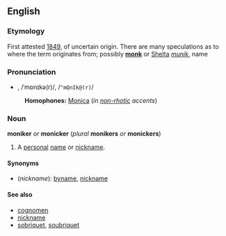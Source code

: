 ==English==
===Etymology===
First attested [[w:1849|1849]], of uncertain origin. There are many speculations as to where the term originates from; possibly '''[[monk]]''' or [[Shelta]] ''[[munik]]'', name

===Pronunciation===
*{{AHD|mŏnĭ-kər}}, /ˈmɒnɪkə(r)/, /<tt>"mQnIk@(r)</tt>/
:'''Homophones:''' [[Monica]] (''in [[non-rhotic]] accents'')

===Noun===
'''moniker''' ''or'' '''monicker''' (''plural'' '''monikers''' ''or'' '''monickers''')

#A [[personal]] [[name]] or [[nickname]].

====Synonyms====
*(''nickname''): [[byname]], [[nickname]]

====See also====
*[[cognomen]]
*[[nickname]]
*[[sobriquet]], [[soubriquet]]